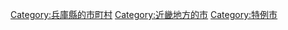 {{Commons cat|Takarazuka, Hyogo}}
{{Catmore}}

{{DEFAULTSORT:Takarazuka-shi}}
[[Category:兵庫縣的市町村|Category:兵庫縣的市町村]]
[[Category:近畿地方的市|Category:近畿地方的市]]
[[Category:特例市|Category:特例市]]